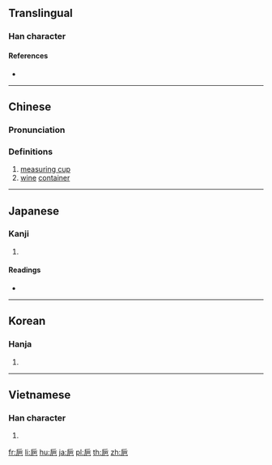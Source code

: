 {{also|卮}}
==Translingual==

===Han character===
{{Han char|rn=49|rad=己|as=04|sn=7|four=|canj=HMAU|ids=⿸𠂋巴}}

====References====
* {{Han ref|kx=0327.040|dkj=08751|dj=0631.070|hdz=10069.270|uh=5DF5|ud=24053}}

----

==Chinese==
{{zh-forms}}

===Pronunciation===
{{zh-pron
|m=zhī
|c=zi1
|mc=y
|oc=y
|ma=
|cat=n
}}

===Definitions===
# [[measuring cup]]
# [[wine]] [[container]]

----

==Japanese==

===Kanji===
{{ja-kanji|grade=|rs=己04}}

# {{defn|lang=ja|sort=己04}}

====Readings====
* {{ja-readings|on=[[し]] (shi)|kun=[[さかずき]] (sakazuki)}}

----

==Korean==

===Hanja===
{{ko-hanja|hangeul=치|rv=chi|mr=ch'i}}

# {{defn|lang=ko|sort=己04}}

----

==Vietnamese==

===Han character===
{{vi-hantu|[[chi]]|rs=己04}}

# {{defn|lang=vi|sort=己04}}

[[fr:巵]]
[[li:巵]]
[[hu:巵]]
[[ja:巵]]
[[pl:巵]]
[[th:巵]]
[[zh:巵]]